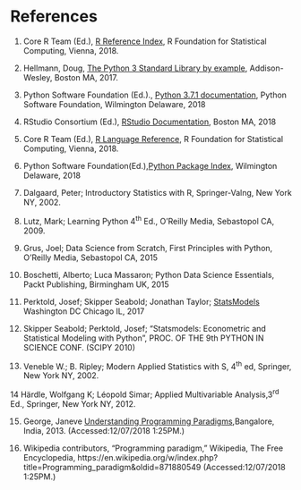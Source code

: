 # References

1. Core R Team (Ed.), [R Reference Index](https://cran.cnr.berkeley.edu/doc/manuals/r-release/fullrefman.pdf), R Foundation for Statistical Computing, Vienna, 2018.

2. Hellmann, Doug, [The Python 3 Standard Library by example](https://www.amazon.com/Python-Standard-Library-Example-Developers-ebook/dp/B072QZZDV7), Addison-Wesley, Boston MA, 2017.

3.  Python Software Foundation (Ed.)., [Python 3.7.1 documentation](https://docs.python.org/3.7/),  Python Software Foundation, Wilmington Delaware, 2018

4. RStudio Consortium (Ed.), [RStudio Documentation](https://support.rstudio.com/hc/en-us/categories/200035113-Documentation),  Boston MA, 2018

5. Core R Team (Ed.), [R Language Reference](https://cran.r-project.org/doc/manuals/r-release/R-lang.html), R Foundation for Statistical Computing, Vienna, 2018.

6. Python Software Foundation(Ed.),[Python Package Index](https://pypi.org/), Wilmington Delaware, 2018

7. Dalgaard, Peter; Introductory Statistics with R, Springer-Valng, New York NY, 2002.

8. Lutz, Mark; Learning Python 4^th^ Ed., O’Reilly Media, Sebastopol CA, 2009.

9. Grus, Joel; Data Science from Scratch, First Principles with Python, O’Reilly Media, Sebastopol CA, 2015

10. Boschetti, Alberto; Luca Massaron; Python Data Science Essentials, Packt Publishing, Birmingham UK, 2015

11. Perktold, Josef; Skipper Seabold; Jonathan Taylor; [StatsModels](https://www.statsmodels.org/stable/index.html) Washington DC Chicago IL, 2017

12. Skipper Seabold; Perktold, Josef; "Statsmodels: Econometric and Statistical Modeling with Python", PROC. OF THE 9th PYTHON IN SCIENCE CONF. (SCIPY 2010) 

13. Veneble W.; B. Ripley; Modern Applied Statistics with S, 4^th^ ed, Springer, New York NY, 2002.

14 Härdle, Wolfgang K; Léopold Simar; Applied Multivariable Analysis,3^rd^ Ed., Springer, New York NY, 2012.

15. George, Janeve [Understanding Programming Paradigms](http://www.janeve.me/software-programming/understanding-programming-paradigms),Bangalore, India, 2013. (Accessed:12/07/2018 1:25PM.)

16. Wikipedia contributors, "Programming paradigm," Wikipedia, The Free Encyclopedia, https://en.wikipedia.org/w/index.php?title=Programming_paradigm&oldid=871880549 (Accessed:12/07/2018 1:25PM.)